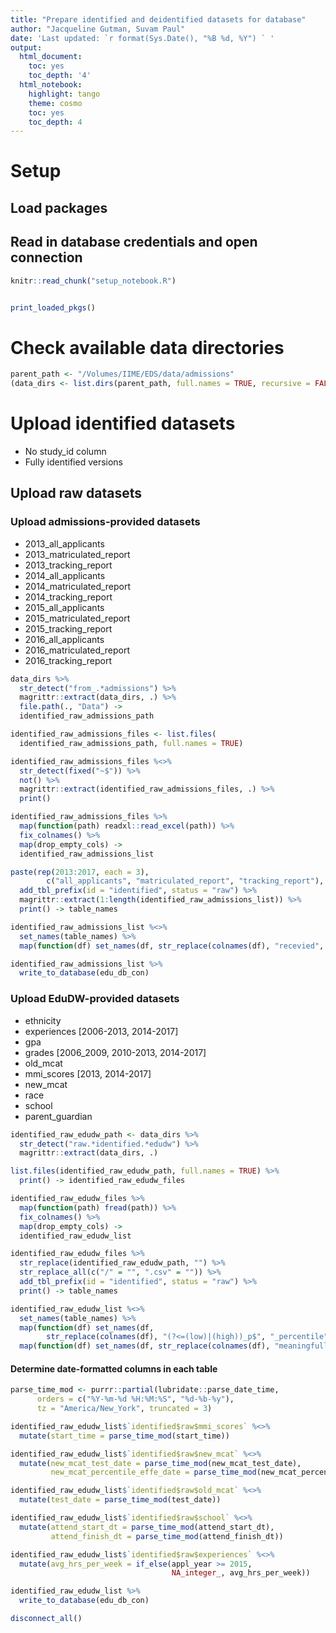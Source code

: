 ```yaml
---
title: "Prepare identified and deidentified datasets for database"
author: "Jacqueline Gutman, Suvam Paul"
date: 'Last updated: `r format(Sys.Date(), "%B %d, %Y") ` '
output:
  html_document:
    toc: yes
    toc_depth: '4'
  html_notebook:
    highlight: tango
    theme: cosmo
    toc: yes
    toc_depth: 4
---
```


# Setup
## Load packages
## Read in database credentials and open connection

```r
knitr::read_chunk("setup_notebook.R")
```

```r
```

```r
print_loaded_pkgs()
```

# Check available data directories

```r
parent_path <- "/Volumes/IIME/EDS/data/admissions"
(data_dirs <- list.dirs(parent_path, full.names = TRUE, recursive = FALSE))
```

# Upload identified datasets
- No study_id column
- Fully identified versions

## Upload raw datasets

### Upload admissions-provided datasets

- 2013_all_applicants
- 2013_matriculated_report
- 2013_tracking_report
- 2014_all_applicants
- 2014_matriculated_report
- 2014_tracking_report
- 2015_all_applicants
- 2015_matriculated_report
- 2015_tracking_report
- 2016_all_applicants
- 2016_matriculated_report
- 2016_tracking_report

```r
data_dirs %>%
  str_detect("from_.*admissions") %>%
  magrittr::extract(data_dirs, .) %>%
  file.path(., "Data") ->
  identified_raw_admissions_path

identified_raw_admissions_files <- list.files(
  identified_raw_admissions_path, full.names = TRUE)

identified_raw_admissions_files %<>% 
  str_detect(fixed("~$")) %>%
  not() %>%
  magrittr::extract(identified_raw_admissions_files, .) %>%
  print()
```

```r
identified_raw_admissions_files %>%
  map(function(path) readxl::read_excel(path)) %>%
  fix_colnames() %>%
  map(drop_empty_cols) ->
  identified_raw_admissions_list
```

```r
paste(rep(2013:2017, each = 3),
        c("all_applicants", "matriculated_report", "tracking_report"), sep = "_") %>%
  add_tbl_prefix(id = "identified", status = "raw") %>%
  magrittr::extract(1:length(identified_raw_admissions_list)) %>%
  print() -> table_names

identified_raw_admissions_list %<>%
  set_names(table_names) %>%
  map(function(df) set_names(df, str_replace(colnames(df), "recevied", "received")))

```

```r
identified_raw_admissions_list %>%
  write_to_database(edu_db_con)
```

### Upload EduDW-provided datasets

- ethnicity
- experiences [2006-2013, 2014-2017]
- gpa
- grades [2006_2009, 2010-2013, 2014-2017]
- old_mcat
- mmi_scores [2013, 2014-2017]
- new_mcat
- race
- school
- parent_guardian

```r
identified_raw_edudw_path <- data_dirs %>%
  str_detect("raw.*identified.*edudw") %>%
  magrittr::extract(data_dirs, .)

list.files(identified_raw_edudw_path, full.names = TRUE) %>%
  print() -> identified_raw_edudw_files
```

```r
identified_raw_edudw_files %>%
  map(function(path) fread(path)) %>%
  fix_colnames() %>%
  map(drop_empty_cols) ->
  identified_raw_edudw_list
```

```r
identified_raw_edudw_files %>%
  str_replace(identified_raw_edudw_path, "") %>%
  str_replace_all(c("/" = "", ".csv" = "")) %>%
  add_tbl_prefix(id = "identified", status = "raw") %>%
  print() -> table_names

identified_raw_edudw_list %<>%
  set_names(table_names) %>%
  map(function(df) set_names(df,
        str_replace(colnames(df), "(?<=(low)|(high))_p$", "_percentile"))) %>%
  map(function(df) set_names(df, str_replace(colnames(df), "meaningfull", "meaningful")))
```

#### Determine date-formatted columns in each table

```r
parse_time_mod <- purrr::partial(lubridate::parse_date_time,
      orders = c("%Y-%m-%d %H:%M:%S", "%d-%b-%y"),
      tz = "America/New_York", truncated = 3)

identified_raw_edudw_list$`identified$raw$mmi_scores` %<>%
  mutate(start_time = parse_time_mod(start_time))

identified_raw_edudw_list$`identified$raw$new_mcat` %<>%
  mutate(new_mcat_test_date = parse_time_mod(new_mcat_test_date),
         new_mcat_percentile_effe_date = parse_time_mod(new_mcat_percentile_effe_date))

identified_raw_edudw_list$`identified$raw$old_mcat` %<>%
  mutate(test_date = parse_time_mod(test_date))

identified_raw_edudw_list$`identified$raw$school` %<>%
  mutate(attend_start_dt = parse_time_mod(attend_start_dt),
         attend_finish_dt = parse_time_mod(attend_finish_dt))
```

```r
identified_raw_edudw_list$`identified$raw$experiences` %<>%
  mutate(avg_hrs_per_week = if_else(appl_year >= 2015, 
                                    NA_integer_, avg_hrs_per_week))
```


```r
identified_raw_edudw_list %>%
  write_to_database(edu_db_con)
```

```r
disconnect_all()
```
